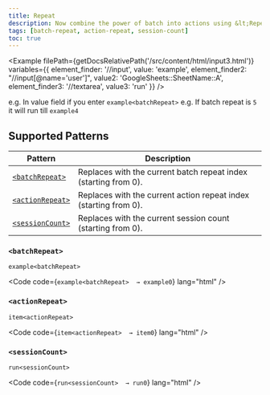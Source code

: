 ```yaml
---
title: Repeat
description: Now combine the power of batch into actions using &lt;Repeat&gt;
tags: [batch-repeat, action-repeat, session-count]
toc: true
---
```



<Example
  filePath={getDocsRelativePath('/src/content/html/input3.html')}
  variables={{
    element_finder: '//input',
    value: 'example<batchRepeat>',
    element_finder2: "//input[@name='user']",
    value2: 'GoogleSheets::SheetName::A<actionRepeat>',
    element_finder3: '//textarea',
    value3: 'run<sessionCount>'
  }}
/>

e.g. In value field if you enter `example<batchRepeat>`
e.g. If batch repeat is `5` it will run till `example4`

## Supported Patterns

<BsTable>

| **Pattern**                       | **Description**                                                  |
| --------------------------------- | ---------------------------------------------------------------- |
| [`<batchRepeat>`](#batchrepeat)   | Replaces with the current batch repeat index (starting from 0).  |
| [`<actionRepeat>`](#actionrepeat) | Replaces with the current action repeat index (starting from 0). |
| [`<sessionCount>`](#sessioncount) | Replaces with the current session count (starting from 0).       |

</BsTable>

### `<batchRepeat>`

`example<batchRepeat>`

<Code code={`example<batchRepeat>  → example0`} lang="html" />

### `<actionRepeat>`

`item<actionRepeat>`

<Code code={`item<actionRepeat>  → item0`} lang="html" />

### `<sessionCount>`

`run<sessionCount>`

<Code code={`run<sessionCount>  → run0`} lang="html" />

